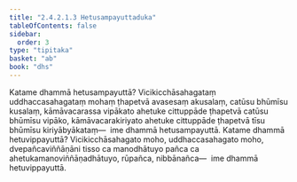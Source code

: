 ```yaml
---
title: "2.4.2.1.3 Hetusampayuttaduka"
tableOfContents: false
sidebar:
  order: 3
type: "tipitaka"
basket: "ab"
book: "dhs"
---
```



<DynamicBreadcrumb />

<Division number="1445" book="dhs" bookNo="29" page="275">

<Paragraph number="2155" book="dhs">
Katame dhammā hetusampayuttā? Vicikicchāsahagataṃ uddhaccasahagataṃ mohaṃ ṭhapetvā avasesaṃ akusalaṃ, catūsu bhūmīsu kusalaṃ, kāmāvacarassa vipākato ahetuke cittuppāde ṭhapetvā catūsu bhūmīsu vipāko, kāmāvacarakiriyato ahetuke cittuppāde ṭhapetvā tīsu bhūmīsu kiriyābyākataṃ—  ime dhammā hetusampayuttā.
</Paragraph>

</Division>
<Division number="1446" book="dhs" bookNo="29" page="275">

<Paragraph number="2156" book="dhs">
Katame dhammā hetuvippayuttā? Vicikicchāsahagato moho, uddhaccasahagato moho, dvepañcaviññāṇāni tisso ca manodhātuyo pañca ca ahetukamanoviññāṇadhātuyo, rūpañca, nibbānañca—  ime dhammā hetuvippayuttā.
</Paragraph>
</Division>